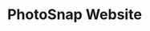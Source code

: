 ---
title: 'PhotoSnap Website'
description: 'Simple projects that I built to fix small problems I found everyday.'
publishedAt: '2021-06-15'
techs: 'html,css,javascript'
banner: 'photosnap-website_rjvcpg'
route: '/projects/photosnap-website'
liveUrl: 'https://photosnap-website-sb.netlify.app/'
repo: 'https://github.com/sergiobarria/photosnap-website'
---